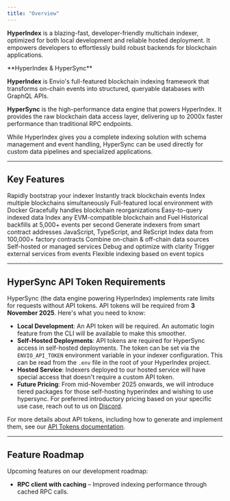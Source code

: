 ```yaml
---
title: "Overview"
---
```


**HyperIndex** is a blazing-fast, developer-friendly multichain indexer, optimized for both local development and reliable hosted deployment. It empowers developers to effortlessly build robust backends for blockchain applications.

<Callout icon="info-circle" color="#3B82F6" iconType="regular">
**HyperIndex & HyperSync**

**HyperIndex** is Envio's full-featured blockchain indexing framework that transforms on-chain events into structured, queryable databases with GraphQL APIs.

**HyperSync** is the high-performance data engine that powers HyperIndex. It provides the raw blockchain data access layer, delivering up to 2000x faster performance than traditional RPC endpoints.

While HyperIndex gives you a complete indexing solution with schema management and event handling, HyperSync can be used directly for custom data pipelines and specialized applications.
</Callout>

---

## Key Features

<CardGroup cols={4}>
  <Card title="Quickstart Templates" icon="rocket" href="/HyperIndex/Tutorials/greeter-tutorial">
    Rapidly bootstrap your indexer
  </Card>
  
  <Card title="Real-time Indexing" icon="bolt" href="/HyperIndex/Advanced/performance/latency-at-head">
    Instantly track blockchain events
  </Card>
  
  <Card title="Multichain Support" icon="layer-group" href="/HyperIndex/Advanced/multichain-indexing">
    Index multiple blockchains simultaneously
  </Card>
  
  <Card title="Local Development" icon="laptop-code" href="/HyperIndex/Guides/running-locally">
    Full-featured local environment with Docker
  </Card>
  
  <Card title="Reorg Support" icon="rotate" href="/HyperIndex/Advanced/reorgs-support">
    Gracefully handles blockchain reorganizations
  </Card>
  
  <Card title="GraphQL API" icon="code" href="/HyperIndex/Guides/navigating-hasura">
    Easy-to-query indexed data
  </Card>
  
  <Card title="Cross-platform" icon="network-wired" href="/HyperIndex/supported-networks/index">
    Index any EVM-compatible blockchain and Fuel
  </Card>
  
  <Card title="High Performance" icon="gauge-high" href="/HyperIndex/Advanced/performance/benchmarking">
    Historical backfills at 5,000+ events per second
  </Card>
  
  <Card title="Auto-generation" icon="wand-magic-sparkles" href="/HyperIndex/contract-import">
    Generate indexers from smart contract addresses
  </Card>
  
  <Card title="Language Support" icon="file-code" href="/HyperIndex/Advanced/terminology#programming-languages">
    JavaScript, TypeScript, and ReScript
  </Card>
  
  <Card title="Factory Contracts" icon="industry" href="/HyperIndex/Advanced/dynamic-contracts">
    Index data from 100,000+ factory contracts
  </Card>
  
  <Card title="Data Integration" icon="link" href="/HyperIndex/Guides/contract-state">
    Combine on-chain & off-chain data sources
  </Card>
  
  <Card title="Hosting Options" icon="cloud" href="/HyperIndex/Hosted_Service/hosted-service">
    Self-hosted or managed services
  </Card>
  
  <Card title="Logging & Errors" icon="bug" href="/HyperIndex/Troubleshoot/logging">
    Debug and optimize with clarity
  </Card>
  
  <Card title="External APIs" icon="globe" href="/HyperIndex/Guides/ipfs">
    Trigger external services from events
  </Card>
  
  <Card title="Wildcard Indexing" icon="asterisk" href="/HyperIndex/Advanced/wildcard-indexing">
    Flexible indexing based on event topics
  </Card>
</CardGroup>

---

## HyperSync API Token Requirements

HyperSync (the data engine powering HyperIndex) implements rate limits for requests without API tokens. API tokens will be required from **3 November 2025**. Here's what you need to know:

- **Local Development**: An API token will be required. An automatic login feature from the CLI will be available to make this smoother.
- **Self-Hosted Deployments**: API tokens are required for HyperSync access in self-hosted deployments. The token can be set via the `ENVIO_API_TOKEN` environment variable in your indexer configuration. This can be read from the `.env` file in the root of your HyperIndex project.
- **Hosted Service**: Indexers deployed to our hosted service will have special access that doesn't require a custom API token.
- **Future Pricing**: From mid-November 2025 onwards, we will introduce tiered packages for those self-hosting hyperindex and wishing to use hypersync. For preferred introductory pricing based on your specific use case, reach out to us on [Discord](https://discord.gg/Q9qt8gZ2fX).

For more details about API tokens, including how to generate and implement them, see our [API Tokens documentation](/HyperSync/api-tokens).

---

## Feature Roadmap

Upcoming features on our development roadmap:

- **RPC client with caching** – Improved indexing performance through cached RPC calls.
